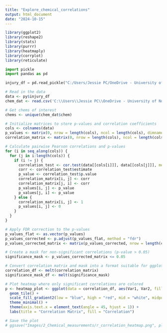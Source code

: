 ```yaml
---
title: "Explore_chemical_correlations"
output: html_document
date: "2024-10-15"
---
```

```r
library(ggplot2)
library(reshape2)
library(stats)
library(purrr)
library(heatmaply)
library(corrplot)
library(reticulate)
```

```python
import pickle
import pandas as pd

injury_df = pd.read_pickle("C:/Users/Jessie PC/OneDrive - University of North Carolina at Chapel Hill/Symbolic_regression_github/NIH_Cloud_NOSI/Data_inputs/2_Chemical_measurements/injury_df")
```

```r
# Read in the data
data <- py$injury_df
chem_dat <- read.csv('C:\\Users\\Jessie PC\\OneDrive - University of North Carolina at Chapel Hill\\Symbolic_regression_github\\NIH_Cloud_NOSI\\Models\\2_Chemical_measurements\\pysr\\partial_deriv_Full.csv')

# Get chems of interest
chems <- unique(chem_dat$chem)

# Initialize matrices to store p-values and correlation coefficients
cols <- colnames(data)
p_values <- matrix(0, nrow = length(cols), ncol = length(cols), dimnames = list(cols, cols))
correlation_matrix <- matrix(0, nrow = length(cols), ncol = length(cols), dimnames = list(cols, cols))

# Calculate pairwise Pearson correlations and p-values
for (i in seq_along(cols)) {
  for (j in i:length(cols)) {
    if (i != j) {
      correlation_test <- cor.test(data[[cols[i]]], data[[cols[j]]], method = "pearson")
      corr <- correlation_test$estimate
      p_value <- correlation_test$p.value
      correlation_matrix[i, j] <- corr
      correlation_matrix[j, i] <- corr
      p_values[i, j] <- p_value
      p_values[j, i] <- p_value
    } else {
      correlation_matrix[i, j] <- 1
      p_values[i, j] <- 0
    }
  }
}

# Apply FDR correction to the p-values
p_values_flat <- as.vector(p_values)
p_values_corrected <- p.adjust(p_values_flat, method = "fdr")
p_values_corrected_matrix <- matrix(p_values_corrected, nrow = length(cols), ncol = length(cols), dimnames = list(cols, cols))

# Create a mask for non-significant correlations (p-value > 0.05)
significance_mask <- p_values_corrected_matrix <= 0.05

# Convert correlation matrix and mask into a format suitable for ggplot
correlation_df <- melt(correlation_matrix)
significance_mask_df <- melt(significance_mask)

# Plot heatmap where only significant correlations are colored
p <- heatmap_plot <- ggplot(data = correlation_df, aes(Var1, Var2, fill = value)) +
  geom_tile() +
  scale_fill_gradient2(low = "blue", high = "red", mid = "white", midpoint = 0) +
  theme_minimal() +
  theme(axis.text.x = element_text(angle = 45, hjust = 1)) +
  labs(title = "Correlation Matrix", fill = "Correlation")

# Save the plot
# ggsave("Images/2_Chemical_measurements/r_correlation_heatmap.png", plot = heatmap_plot, width = 10, height = 8)

```

